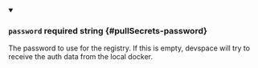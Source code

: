 
<details className="config-field" data-expandable="false" open>
<summary>

### `password` <span className="config-field-required" data-required="false">required</span> <span className="config-field-type">string</span> <span className="config-field-default"></span> <span className="config-field-enum"></span> {#pullSecrets-password}

The password to use for the registry. If this is empty, devspace will try to receive the auth data from the local docker.

</summary>



</details>
